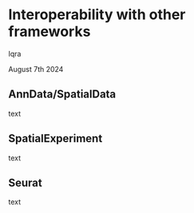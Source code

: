 # Interoperability with other frameworks

Iqra

August 7th 2024


## AnnData/SpatialData

text

## SpatialExperiment

text

## Seurat

text



